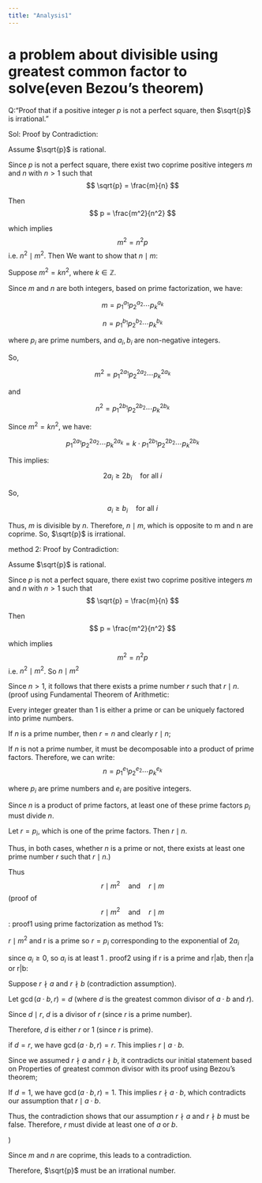---
title: "Analysis1"
---

# a problem about divisible using greatest common factor to solve(even Bezou's theorem)

Q:"Proof that if a positive integer $p$ is not a perfect square, then $\sqrt{p}$ is irrational."

Sol: Proof by Contradiction:

Assume $\sqrt{p}$ is rational. 

Since $p$ is not a perfect square, there exist two coprime positive integers $m$ and $n$ with $n > 1$ such that
$$
\sqrt{p} = \frac{m}{n}
$$

Then
$$
p = \frac{m^2}{n^2}
$$

which implies
$$
m^2 = n^2 p
$$
i.e. $n^2 \mid m^2$. Then We want to show that $n \mid m$:

Suppose $m^2 = k n^2$, where $k \in \mathbb{Z}$.

Since $m$ and $n$ are both integers, based on prime factorization, we have:

$$
m = p_1^{a_1} p_2^{a_2} \cdots p_k^{a_k}
$$

$$
n = p_1^{b_1} p_2^{b_2} \cdots p_k^{b_k}
$$

where $p_i$ are prime numbers, and $a_i, b_i$ are non-negative integers.

So,

$$
m^2 = p_1^{2a_1} p_2^{2a_2} \cdots p_k^{2a_k}
$$

and

$$
n^2 = p_1^{2b_1} p_2^{2b_2} \cdots p_k^{2b_k}
$$

Since $m^2 = k n^2$, we have:

$$
p_1^{2a_1} p_2^{2a_2} \cdots p_k^{2a_k} = k \cdot p_1^{2b_1} p_2^{2b_2} \cdots p_k^{2b_k}
$$

This implies:

$$
2a_i \geq 2b_i \quad \text{for all } i
$$

So,

$$
a_i \geq b_i \quad \text{for all } i
$$

Thus, $m$ is divisible by $n$. Therefore, $n \mid m$, which is opposite to m and n are coprime. So, $\sqrt{p}$ is irrational.


method 2:
Proof by Contradiction:

Assume $\sqrt{p}$ is rational. 

Since $p$ is not a perfect square, there exist two coprime positive integers $m$ and $n$ with $n > 1$ such that
$$
\sqrt{p} = \frac{m}{n}
$$

Then
$$
p = \frac{m^2}{n^2}
$$

which implies
$$
m^2 = n^2 p
$$
i.e. $n^2 \mid m^2$. So  $n \mid m^2$


Since $n > 1$, it follows that there exists a prime number $r$ such that $r \mid n$.
(proof using Fundamental Theorem of Arithmetic:

Every integer greater than 1 is either a prime or can be uniquely factored into prime numbers.



If $n$ is a prime number, then $r = n$ and clearly $r \mid n$;


If $n$ is not a prime number, it must be decomposable into a product of prime factors. Therefore, we can write:
$$
n = p_1^{e_1} p_2^{e_2} \cdots p_k^{e_k}
$$

where $p_i$ are prime numbers and $e_i$ are positive integers.

Since $n$ is a product of prime factors, at least one of these prime factors $p_i$ must divide $n$.

Let $r = p_i$, which is one of the prime factors. Then $r \mid n$.

Thus, in both cases, whether $n$ is a prime or not, there exists at least one prime number $r$ such that $r \mid n$.)

Thus
$$
r \mid m^2 \quad \text{and} \quad r \mid m
$$
(proof of $$
r \mid m^2 \quad \text{and} \quad r \mid m
$$:
proof1 using prime factorization as method 1's:


$r \mid m^2$ and r is a prime so $r=p_i$ corresponding to the exponential of $2a_i$



since $a_i \geq 0$, so $a_i$ is at least 1 .
proof2 using if r is a prime and r|ab, then r|a or r|b:

Suppose $r \nmid a$ and $r \nmid b$ (contradiction assumption).

Let $\gcd(a \cdot b, r) = d$ (where $d$ is the greatest common divisor of $a \cdot b$ and $r$).

Since $d \mid r$, $d$ is a divisor of $r$ (since $r$ is a prime number).

Therefore, $d$ is either $r$ or $1$ (since $r$ is prime).




if $d = r$, we have $\gcd(a \cdot b, r) = r$. This implies $r \mid a \cdot b$. 

Since we assumed $r \nmid a$ and $r \nmid b$, it contradicts our initial statement based on Properties of greatest common divisor with its proof using Bezou's theorem;


If $d = 1$, we have $\gcd(a \cdot b, r) = 1$. This implies $r \nmid a \cdot b$, which contradicts our assumption that $r \mid a \cdot b$.

Thus, the contradiction shows that our assumption $r \nmid a$ and $r \nmid b$ must be false. Therefore, $r$ must divide at least one of $a$ or $b$.

)

Since $m$ and $n$ are coprime, this leads to a contradiction.

Therefore, $\sqrt{p}$ must be an irrational number.



